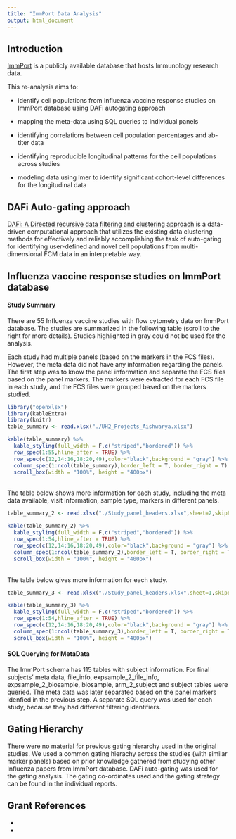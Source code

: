 ```yaml
---
title: "ImmPort Data Analysis"
output: html_document
---
```


## Introduction
<a href="https://www.immport.org/shared/home">ImmPort</a> is a publicly available database that hosts Immunology research data. 

This re-analysis aims to:

* identify cell populations from Influenza vaccine response studies on ImmPort database using DAFi autogating approach

* mapping the meta-data using SQL queries to individual panels

* identifying correlations between cell population percentages and ab-titer data

* identifying reproducible longitudinal patterns for the cell populations across studies

* modeling data using lmer to identify significant cohort-level differences for the longitudinal data

## DAFi Auto-gating approach
[DAFi: A Directed recursive data filtering and clustering approach](https://onlinelibrary.wiley.com/doi/full/10.1002/cyto.a.23371) is a data-driven computational approach that utilizes the existing data clustering methods for effectively and reliably accomplishing the task of auto-gating for identifying user-defined and novel cell populations from multi-dimensional FCM data in an interpretable way. 

## Influenza vaccine response studies on ImmPort database

#### Study Summary
There are 55 Influenza vaccine studies with flow cytometry data on ImmPort database. The studies are summarized in the following table (scroll to the right for more details). Studies highlighted in gray could not be used for the analysis. 

Each study had multiple panels (based on the markers in the FCS files). However, the meta data did not have any information regarding the panels. The first step was to know the panel information and separate the FCS files based on the panel markers. The markers were extracted for each FCS file in each study, and the FCS files were grouped based on the markers studied. 

```r
library("openxlsx")
library(kableExtra)
library(knitr)
table_summary <- read.xlsx("./UH2_Projects_Aishwarya.xlsx")
```

```r
kable(table_summary) %>%
  kable_styling(full_width = F,c("striped","bordered")) %>%
  row_spec(1:55,hline_after = TRUE) %>%
  row_spec(c(12,14:16,18:20,49),color="black",background = "gray") %>%
  column_spec(1:ncol(table_summary),border_left = T, border_right = T) %>%
  scroll_box(width = "100%", height = "400px")
```

\
The table below shows more information for each study, including the meta data available, visit information, sample type, markers in different panels.
```r
table_summary_2 <- read.xlsx("./Study_panel_headers.xlsx",sheet=2,skipEmptyRows = FALSE,fillMergedCells = TRUE)[-c(5,9,11,13,15,17,19,21,25,27,33,35,37,39,41,43,45,47,49,51,53,55,61,63,65,67,69,71,76,78),]
```

```r
kable(table_summary_2) %>%
  kable_styling(full_width = F,c("striped","bordered")) %>%
  row_spec(1:54,hline_after = TRUE) %>%
  row_spec(c(12,14:16,18:20,49),color="black",background = "gray") %>%
  column_spec(1:ncol(table_summary_2),border_left = T, border_right = T) %>%
  scroll_box(width = "100%", height = "400px")
```

\
The table below gives more information for each study.
```r
table_summary_3 <- read.xlsx("./Study_panel_headers.xlsx",sheet=1,skipEmptyRows = FALSE,fillMergedCells = TRUE)[-c(5,9,11,13,15,17,19,21,25,27,33,35,37,39,41,43,45,47,49,51,53,55,61,63,65,67,69,71,76,78),]
```

```r
kable(table_summary_3) %>%
  kable_styling(full_width = F,c("striped","bordered")) %>%
  row_spec(1:54,hline_after = TRUE) %>%
  row_spec(c(12,14:16,18:20,49),color="black",background = "gray") %>%
  column_spec(1:ncol(table_summary_3),border_left = T, border_right = T) %>%
  scroll_box(width = "100%", height = "400px")
```


#### SQL Querying for MetaData
The ImmPort schema has 115 tables with subject information. For final subjects' meta data, file_info, expsample_2_file_info,  expsample_2_biosample, biosample, arm_2_subject and subject tables were queried. The meta data was later separated based on the panel markers idenfied in the previous step. A separate SQL query was used for each study, because they had different filtering identifiers. 

## Gating Hierarchy
There were no material for previous gating hierarchy used in the original studies. We used a common gating hierachy across the studies (with similar marker panels) based on prior knowledge gathered from studying other Influenza papers from ImmPort database. DAFi auto-gating was used for the gating analysis. The gating co-ordinates used and the gating strategy can be found in the individual reports.

## Grant References
* 
* 